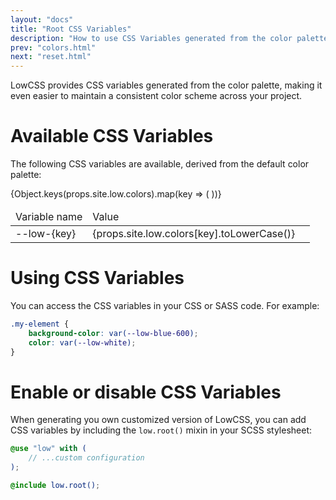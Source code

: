 ```yaml
---
layout: "docs"
title: "Root CSS Variables"
description: "How to use CSS Variables generated from the color palette."
prev: "colors.html"
next: "reset.html"
---
```


LowCSS provides CSS variables generated from the color palette, making it even easier to maintain a consistent color scheme across your project.

# Available CSS Variables

The following CSS variables are available, derived from the default color palette:

<table className="w-full leading-normal text-sm">
    <thead>
        <tr className="">
            <td className="p-4 font-medium text-gray-700">Variable name</td>
            <td className="p-4 font-medium text-gray-700">Value</td>
            <td className="p-4 font-medium text-gray-700"></td>
        </tr>
    </thead>
    <tbody>
        {Object.keys(props.site.low.colors).map(key => (
        <tr key={key} className="border-t border-gray-200 hover:bg-gray-50">
            <td className="p-4 font-bold font-mono text-gray-900">--low-{key}</td>
            <td className="p-4 font-mono text-indigo-600">{props.site.low.colors[key].toLowerCase()}</td>
            <td className="p-4">
                <div className={`bg-${key} rounded-md h-8 w-20`} />
            </td>
        </tr>
        ))}
    </tbody>
</table>

# Using CSS Variables

You can access the CSS variables in your CSS or SASS code. For example:

```css
.my-element {
    background-color: var(--low-blue-600);
    color: var(--low-white);
}
```

# Enable or disable CSS Variables

When generating you own customized version of LowCSS, you can add CSS variables by including the `low.root()` mixin in your SCSS stylesheet:

```scss
@use "low" with (
    // ...custom configuration
);

@include low.root();
```
